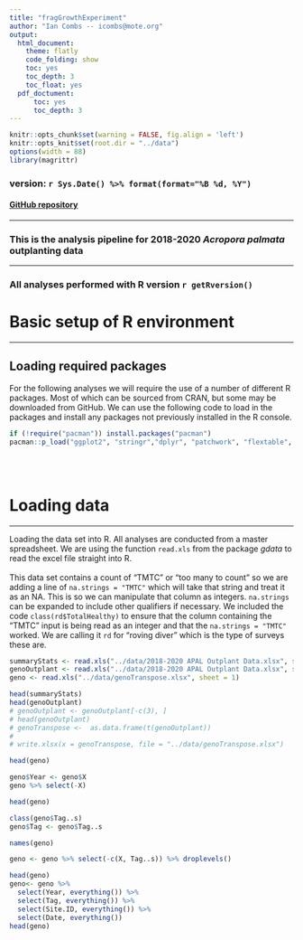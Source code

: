 ```yaml
---
title: "fragGrowthExperiment"
author: "Ian Combs -- icombs@mote.org"
output:
  html_document:
    theme: flatly
    code_folding: show
    toc: yes
    toc_depth: 3
    toc_float: yes
  pdf_doctument:
      toc: yes
      toc_depth: 3
---
```

```r
knitr::opts_chunk$set(warning = FALSE, fig.align = 'left')
knitr::opts_knit$set(root.dir = "../data")
options(width = 88)
library(magrittr)
```

### version: `r Sys.Date() %>% format(format="%B %d, %Y")`

<!-- this is where the DOI would go  [![DOI](https://zenodo.org/badge/DOI/10.5281/zenodo.3675991.svg)](https://doi.org/10.5281/zenodo.3675991)
-->


#### [GitHub repository](https://github.com/icombs2017/fragGrowthExperiment.git){target="_blank"}


***
### This is the analysis pipeline for 2018-2020 *Acropora palmata* outplanting data
***
### All analyses performed with R version `r getRversion()`

# Basic setup of R environment
***

## Loading required packages
For the following analyses we will require the use of a number of different R packages. Most of which can be sourced from CRAN, but some may be downloaded from GitHub. We can use the following code to load in the packages and install any packages not previously installed in the R console. 

```r

if (!require("pacman")) install.packages("pacman") 
pacman::p_load("ggplot2", "stringr","dplyr", "patchwork", "flextable", "officer", "gdata", "data.table", "xlsx")

```
<br><br>

# Loading data
***

Loading the data set into R. All analyses are conducted from a master spreadsheet. We are using the function `read.xls` from the package *gdata* to read the excel file straight into R.
<br><br>
This data set contains a count of "TMTC" or "too many to count" so we are adding a line of `na.strings = "TMTC"` which will take that string and treat it as an NA. This is so we can manipulate that column as integers. `na.strings` can be expanded to include other qualifiers if necessary. We included the code `class(rd$TotalHealthy)` to ensure that the column containing the "TMTC" input is being read as an integer and that the `na.strings = "TMTC"` worked. We are calling it `rd` for "roving diver" which is the type of surveys these are.

```r
summaryStats <- read.xls("../data/2018-2020 APAL Outplant Data.xlsx", sheet = 1)
genoOutplant <- read.xls("../data/2018-2020 APAL Outplant Data.xlsx", sheet = 2)
geno <- read.xls("../data/genoTranspose.xlsx", sheet = 1)

head(summaryStats)
head(genoOutplant)
# genoOutplant <- genoOutplant[-c(3), ]   
# head(genoOutplant)
# genoTranspose <-  as.data.frame(t(genoOutplant))
# 
# write.xlsx(x = genoTranspose, file = "../data/genoTranspose.xlsx")

head(geno)

geno$Year <- geno$X
geno %>% select(-X)

head(geno)

class(geno$Tag..s)
geno$Tag <- geno$Tag..s

names(geno)

geno <- geno %>% select(-c(X, Tag..s)) %>% droplevels()

head(geno)
geno<- geno %>%
  select(Year, everything()) %>% 
  select(Tag, everything()) %>% 
  select(Site.ID, everything()) %>% 
  select(Date, everything())
head(geno)










```









